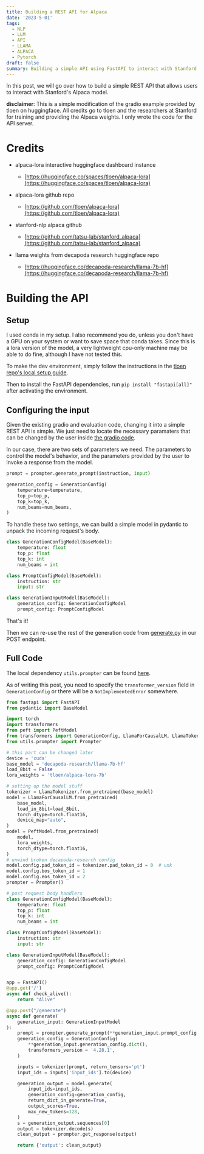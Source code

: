 ```yaml
---
title: Building a REST API for Alpaca
date: '2023-5-01'
tags: 
  - NLP
  - LLM
  - API
  - LLAMA
  - ALPACA
  - Pytorch
draft: false
summary: Building a simple API using FastAPI to interact with Stanford NLP's Alpaca model
---
```


In this post, we will go over how to build a simple REST API that allows users to interact with Stanford's Alpaca model.

**disclaimer**: This is a simple modification of the gradio example provided by tloen on huggingface. All credits go to tloen and the researchers at Stanford for training and providing the Alpaca weights. I only wrote the code for the API server.

# Credits

- alpaca-lora interactive huggingface dashboard instance

  - [https://huggingface.co/spaces/tloen/alpaca-lora](https://huggingface.co/spaces/tloen/alpaca-lora)

- alpaca-lora github repo

  - [https://github.com/tloen/alpaca-lora](https://github.com/tloen/alpaca-lora)

- stanford-nlp alpaca github

  - [https://github.com/tatsu-lab/stanford_alpaca](https://github.com/tatsu-lab/stanford_alpaca)

- llama weights from decapoda research huggingface repo
  - [https://huggingface.co/decapoda-research/llama-7b-hf](https://huggingface.co/decapoda-research/llama-7b-hf)

# Building the API

## Setup

I used conda in my setup. I also recommend you do, unless you don't have a GPU on your system or want to save space that conda takes. Since this is a lora version of the model, a very lightweight cpu-only machine may be able to do fine, although I have not tested this.

To make the dev environment, simply follow the instructions in the [tloen repo's local setup guide](https://github.com/tloen/alpaca-lora#local-setup).

Then to install the FastAPI dependencies, run `pip install "fastapi[all]"` after activating the environment.

## Configuring the input

Given the existing gradio and evaluation code, changing it into a simple REST API is simple. We just need to locate the necessary paramaters that can be changed by the user inside [the gradio code](https://github.com/tloen/alpaca-lora/blob/main/generate.py).

In our case, there are two sets of parameters we need. The parameters to control the model's behavior, and the parameters provided by the user to invoke a response from the model.

```python
prompt = prompter.generate_prompt(instruction, input)
```

```python
generation_config = GenerationConfig(
    temperature=temperature,
    top_p=top_p,
    top_k=top_k,
    num_beams=num_beams,
)
```

To handle these two settings, we can build a simple model in pydantic to unpack the incoming request's body.

```python
class GenerationConfigModel(BaseModel):
    temperature: float
    top_p: float
    top_k: int
    num_beams = int

class PromptConfigModel(BaseModel):
    instruction: str
    input: str

class GenerationInputModel(BaseModel):
    generation_config: GenerationConfigModel
    prompt_config: PromptConfigModel
```

That's it!

Then we can re-use the rest of the generation code from [generate.py](https://github.com/tloen/alpaca-lora/blob/main/generate.py) in our POST endpoint.

## Full Code

The local dependency `utils.prompter` can be found [here](https://github.com/tloen/alpaca-lora/blob/main/utils/prompter.py).

As of writing this post, you need to specify the `transformer_version` field in `GenerationConfig` or there will be a `NotImplementedError` somewhere.

```python
from fastapi import FastAPI
from pydantic import BaseModel

import torch
import transformers
from peft import PeftModel
from transformers import GenerationConfig, LlamaForCausalLM, LlamaTokenizer
from utils.prompter import Prompter

# this part can be changed later
device = 'cuda'
base_model = 'decapoda-research/llama-7b-hf'
load_8bit = False
lora_weights = 'tloen/alpaca-lora-7b'

# setting up the model stuff
tokenizer = LlamaTokenizer.from_pretrained(base_model)
model = LlamaForCausalLM.from_pretrained(
    base_model,
    load_in_8bit=load_8bit,
    torch_dtype=torch.float16,
    device_map="auto",
)
model = PeftModel.from_pretrained(
    model,
    lora_weights,
    torch_dtype=torch.float16,
)
# unwind broken decapoda-research config
model.config.pad_token_id = tokenizer.pad_token_id = 0  # unk
model.config.bos_token_id = 1
model.config.eos_token_id = 2
prompter = Prompter()

# post request body handlers
class GenerationConfigModel(BaseModel):
    temperature: float
    top_p: float
    top_k: int
    num_beams = int

class PromptConfigModel(BaseModel):
    instruction: str
    input: str

class GenerationInputModel(BaseModel):
    generation_config: GenerationConfigModel
    prompt_config: PromptConfigModel


app = FastAPI()
@app.get('/')
async def check_alive():
    return "Alive"

@app.post("/generate")
async def generate(
    generation_input: GenerationInputModel
):
    prompt = prompter.generate_prompt(**generation_input.prompt_config.dict())
    generation_config = GenerationConfig(
        **generation_input.generation_config.dict(),
        transformers_version = '4.28.1',
    )

    inputs = tokenizer(prompt, return_tensors='pt')
    input_ids = inputs['input_ids'].to(device)

    generation_output = model.generate(
        input_ids=input_ids,
        generation_config=generation_config,
        return_dict_in_generate=True,
        output_scores=True,
        max_new_tokens=128,
    )
    s = generation_output.sequences[0]
    output = tokenizer.decode(s)
    clean_output = prompter.get_response(output)

    return {'output': clean_output}
```
